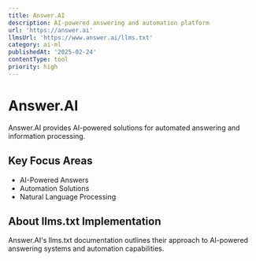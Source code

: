 ```yaml
---
title: Answer.AI
description: AI-powered answering and automation platform
url: 'https://answer.ai'
llmsUrl: 'https://www.answer.ai/llms.txt'
category: ai-ml
publishedAt: '2025-02-24'
contentType: tool
priority: high
---
```


# Answer.AI

Answer.AI provides AI-powered solutions for automated answering and information processing.

## Key Focus Areas

- AI-Powered Answers
- Automation Solutions
- Natural Language Processing

## About llms.txt Implementation

Answer.AI's llms.txt documentation outlines their approach to AI-powered answering systems and automation capabilities.

